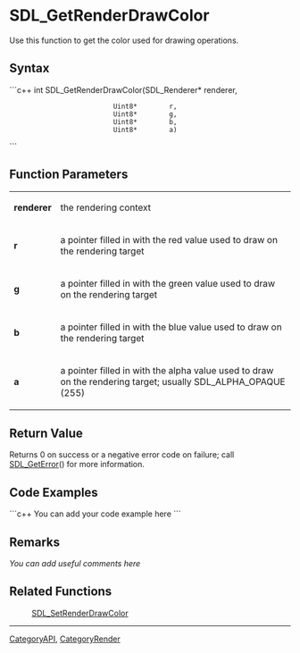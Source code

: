 <!-- pragma section-numbers off -->
<!-- pragma disable-camelcase -->

= SDL_GetRenderDrawColor =
Use this function to get the color used for drawing operations.


== Syntax ==
```c++
int SDL_GetRenderDrawColor(SDL_Renderer* renderer,
                           Uint8*        r,
                           Uint8*        g,
                           Uint8*        b,
                           Uint8*        a)
```

== Function Parameters ==
{|
|'''renderer'''
|the rendering context
|-
|'''r'''
|a pointer filled in with the red value used to draw on the rendering target
|-
|'''g'''
|a pointer filled in with the green value used to draw on the rendering target
|-
|'''b'''
|a pointer filled in with the blue value used to draw on the rendering target
|-
|'''a'''
|a pointer filled in with the alpha value used to draw on the rendering target; usually SDL_ALPHA_OPAQUE (255)
|}

== Return Value ==
Returns 0 on success or a negative error code on failure; call [[SDL_GetError]]() for more information.

== Code Examples ==
```c++
You can add your code example here
```

== Remarks ==
''You can add useful comments here''

== Related Functions ==
:[[SDL_SetRenderDrawColor]]

----
[[CategoryAPI]], [[CategoryRender]]

